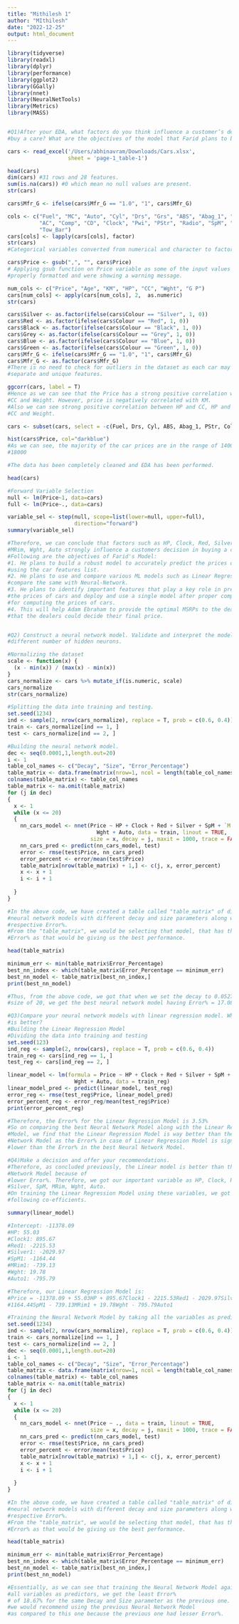 ```yaml
---
title: "Mithilesh 1"
author: "MIthilesh"
date: "2022-12-25"
output: html_document
---
```

```r
library(tidyverse)
library(readxl)
library(dplyr)
library(performance)
library(ggplot2)
library(GGally)
library(nnet)
library(NeuralNetTools)
library(Metrics)
library(MASS)


#Q1)After your EDA, what factors do you think influence a customer’s decision to
#buy a care? What are the objectives of the model that Farid plans to build?

cars <- read_excel('/Users/abhinavram/Downloads/Cars.xlsx',
                   sheet = 'page-1_table-1')

head(cars)
dim(cars) #31 rows and 28 features.
sum(is.na(cars)) #0 which mean no null values are present.
str(cars)

cars$Mfr_G <- ifelse(cars$Mfr_G == "1.0", "1", cars$Mfr_G)

cols <- c("Fuel", "MC", "Auto", "Cyl", "Drs", "Grs", "ABS", "Abag_1", "Abag_2", 
          "AC", "Comp", "CD", "Clock", "Pwi", "PStr", "Radio", "SpM", "M Rim", 
          "Tow_Bar")
cars[cols] <- lapply(cars[cols], factor)
str(cars) 
#Categorical variables converted from numerical and character to factors

cars$Price <- gsub(",", "", cars$Price) 
# Applying gsub function on Price variable as some of the input values were not 
#properly formatted and were showing a warning message.

num_cols <- c("Price", "Age", "KM", "HP", "CC", "Wght", "G P")
cars[num_cols] <- apply(cars[num_cols], 2,  as.numeric)
str(cars)

cars$Silver <- as.factor(ifelse(cars$Colour == "Silver", 1, 0))
cars$Red <- as.factor(ifelse(cars$Colour == "Red", 1, 0))
cars$Black <- as.factor(ifelse(cars$Colour == "Black", 1, 0))
cars$Grey <- as.factor(ifelse(cars$Colour == "Grey", 1, 0))
cars$Blue <- as.factor(ifelse(cars$Colour == "Blue", 1, 0))
cars$Green <- as.factor(ifelse(cars$Colour == "Green", 1, 0))
cars$Mfr_G <- ifelse(cars$Mfr_G == "1.0", "1", cars$Mfr_G)
cars$Mfr_G <- as.factor(cars$Mfr_G)
#There is no need to check for outliers in the dataset as each car may have 
#separate and unique features.

ggcorr(cars, label = T)
#Hence as we can see that the Price has a strong positive correlation with HP, 
#CC and Weight. However, price is negatively correlated with KM.
#Also we can see strong positive correlation between HP and CC, HP and weight, 
#CC and Weight.

cars <- subset(cars, select = -c(Fuel, Drs, Cyl, ABS, Abag_1, PStr, Colour))

hist(cars$Price, col="darkblue")
#As we can see, the majority of the car prices are in the range of 14000 to 
#18000

#The data has been completely cleaned and EDA has been performed.

head(cars)

#Forward Variable Selection 
null <- lm(Price~1, data=cars)
full <- lm(Price~., data=cars)

variable_sel <- step(null, scope=list(lower=null, upper=full), 
                     direction="forward")
summary(variable_sel)

#Therefore, we can conclude that factors such as HP, Clock, Red, Silver, SpM, 
#MRim, Wght, Auto strongly influence a customers decision in buying a car.
#Following are the objectives of Farid's Model:
#1. He plans to build a robust model to accurately predict the prices of cars 
#using the car features list.
#2. He plans to use and compare various ML models such as Linear Regression and 
#compare the same with Neural-Network.
#3. He plans to identify important features that play a key role in predicting 
#the prices of cars and deploy and use a single model after proper comparison 
#for computing the prices of cars.
#4. This will help Adam Ebraham to provide the optimal MSRPs to the dealers, so 
#that the dealers could decide their final price.


#Q2) Construct a neural network model. Validate and interpret the model using a 
#different number of hidden neurons.

#Normalizing the dataset
scale <- function(x) {
  (x - min(x)) / (max(x) - min(x))
}
cars_normalize <- cars %>% mutate_if(is.numeric, scale)
cars_normalize
str(cars_normalize)

#Splitting the data into training and testing.
set.seed(1234)
ind <- sample(2, nrow(cars_normalize), replace = T, prob = c(0.6, 0.4))
train <- cars_normalize[ind == 1, ]
test <- cars_normalize[ind == 2, ]

#Building the neural network model.
dec <- seq(0.0001,1,length.out=20)
i <- 1
table_col_names <- c("Decay", "Size", "Error_Percentage")
table_matrix <- data.frame(matrix(nrow=1, ncol = length(table_col_names)))
colnames(table_matrix) <- table_col_names
table_matrix <- na.omit(table_matrix)
for (j in dec)
{
  x <- 1
  while (x <= 20) 
  {
    nn_cars_model <- nnet(Price ~ HP + Clock + Red + Silver + SpM + `M Rim` + 
                            Wght + Auto, data = train, linout = TRUE, 
                          size = x, decay = j, maxit = 1000, trace = FALSE)
    nn_cars_pred <- predict(nn_cars_model, test)
    error <- rmse(test$Price, nn_cars_pred)
    error_percent <- error/mean(test$Price)
    table_matrix[nrow(table_matrix) + 1,] <- c(j, x, error_percent)
    x <- x + 1
    i <- i + 1
    
  }
}

#In the above code, we have created a table called "table_matrix" of different 
#neural network models with different decay and size parameters along with their
#respective Error%.
#From the "table_matrix", we would be selecting that model, that has the lowest 
#Error% as that would be giving us the best performance.

head(table_matrix)

minimum_err <- min(table_matrix$Error_Percentage)
best_nn_index <- which(table_matrix$Error_Percentage == minimum_err)
best_nn_model <- table_matrix[best_nn_index,]
print(best_nn_model)

#Thus, from the above code, we got that when we set the decay to 0.05272 with a 
#size of 20, we get the best neural network model having Error% = 17.08%

#Q3)Compare your neural network models with linear regression model. Which one 
#is better?
#Building the Linear Regression Model
#Dividing the data into training and testing 
set.seed(123)
ind_reg <- sample(2, nrow(cars), replace = T, prob = c(0.6, 0.4))
train_reg <- cars[ind_reg == 1, ]
test_reg <- cars[ind_reg == 2, ]

linear_model <- lm(formula = Price ~ HP + Clock + Red + Silver + SpM + `M Rim` + 
                     Wght + Auto, data = train_reg)
linear_model_pred <- predict(linear_model, test_reg)
error_reg <- rmse(test_reg$Price, linear_model_pred)
error_percent_reg <- error_reg/mean(test_reg$Price)
print(error_percent_reg)

#Therefore, the Error% for the Linear Regression Model is 3.53% 
#So on comparing the best Neural Network Model along with the Linear Regression 
#Model, we find that the Linear Regression Model is way better than the Neural 
#Network Model as the Error% in case of Linear Regression Model is significantly
#lower than the Error% in the best Neural Network Model.

#Q4)Make a decision and offer your recommendations.
#Therefore, as concluded previously, the Linear model is better than the Neural 
#Network Model because of
#lower Error%. Therefore, we got our important variable as HP, Clock, Red, 
#Silver, SpM, MRim, Wght, Auto.
#On training the Linear Regression Model using these variables, we got the 
#following co-efficients.

summary(linear_model)

#Intercept: -11378.09
#HP: 55.03
#Clock1: 895.67
#Red1: -2215.53
#Silver1: -2029.97
#SpM1: -1164.44
#MRim1: -739.13
#Wght: 19.78
#Auto1: -795.79

#Therefore, our Linear Regression Model is:
#Price = -11378.09 + 55.03HP + 895.67Clock1 - 2215.53Red1 - 2029.97Silver1 - 
#1164.44SpM1 - 739.13MRim1 + 19.78Wght - 795.79Auto1

#Training the Neural Network Model by taking all the variables as predictors.
set.seed(1234)
ind <- sample(2, nrow(cars_normalize), replace = T, prob = c(0.6, 0.4))
train <- cars_normalize[ind == 1, ]
test <- cars_normalize[ind == 2, ]
dec <- seq(0.0001,1,length.out=20)
i <- 1
table_col_names <- c("Decay", "Size", "Error_Percentage")
table_matrix <- data.frame(matrix(nrow=1, ncol = length(table_col_names)))
colnames(table_matrix) <- table_col_names
table_matrix <- na.omit(table_matrix)
for (j in dec)
{
  x <- 1
  while (x <= 20) 
  {
    nn_cars_model <- nnet(Price ~ ., data = train, linout = TRUE, 
                          size = x, decay = j, maxit = 1000, trace = FALSE)
    nn_cars_pred <- predict(nn_cars_model, test)
    error <- rmse(test$Price, nn_cars_pred)
    error_percent <- error/mean(test$Price)
    table_matrix[nrow(table_matrix) + 1,] <- c(j, x, error_percent)
    x <- x + 1
    i <- i + 1
    
  }
}

#In the above code, we have created a table called "table_matrix" of different 
#neural network models with different decay and size parameters along with their
#respective Error%.
#From the "table_matrix", we would be selecting that model, that has the lowest 
#Error% as that would be giving us the best performance.

head(table_matrix)

minimum_err <- min(table_matrix$Error_Percentage)
best_nn_index <- which(table_matrix$Error_Percentage == minimum_err)
best_nn_model <- table_matrix[best_nn_index,]
print(best_nn_model)

#Essentially, as we can see that training the Neural Network Model again using 
#all variables as predictors, we get the least Error%
# of 18.67% for the same Decay and Size parameter as the previous one. However, 
#we would recommend using the previous Neural Network Model
#as compared to this one because the previous one had lesser Error%.

```

